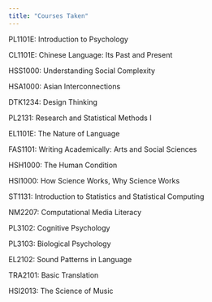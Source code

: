 ```yaml
---
title: "Courses Taken"
---
```

PL1101E: Introduction to Psychology

CL1101E: Chinese Language: Its Past and Present

HSS1000: Understanding Social Complexity

HSA1000: Asian Interconnections

DTK1234: Design Thinking

PL2131: Research and Statistical Methods I

EL1101E: The Nature of Language

FAS1101: Writing Academically: Arts and Social Sciences

HSH1000: The Human Condition

HSI1000: How Science Works, Why Science Works

ST1131: Introduction to Statistics and Statistical Computing

NM2207: Computational Media Literacy

PL3102: Cognitive Psychology

PL3103: Biological Psychology

EL2102: Sound Patterns in Language

TRA2101: Basic Translation

HSI2013: The Science of Music